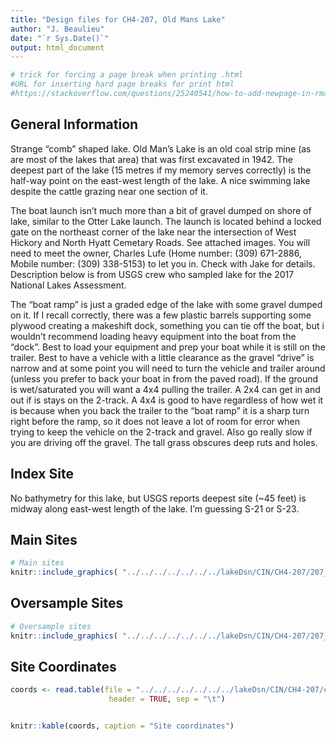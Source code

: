 ```yaml
---
title: "Design files for CH4-207, Old Mans Lake"
author: "J. Beaulieu"
date: "`r Sys.Date()`"
output: html_document
---
```


```r
# trick for forcing a page break when printing .html
#URL for inserting hard page breaks for print html
#https://stackoverflow.com/questions/25240541/how-to-add-newpage-in-rmarkdown-in-a-smart-way
```
## General Information
Strange "comb" shaped lake. Old Man's Lake is an old coal strip mine (as are most of the lakes that area) that was first excavated in 1942.  The deepest part of the lake (15 metres if my memory serves correctly) is the half-way point on the east-west length of the lake. A nice swimming lake despite the cattle grazing near one section of it.

The boat launch isn't much more than a bit of gravel dumped on shore of lake, similar to the Otter Lake launch.  The launch is located behind a locked gate on the northeast corner of the lake near the intersection of West Hickory and North Hyatt Cemetary Roads.  See attached images.  You will need to meet the owner, Charles Lufe (Home number: (309) 671-2886, Mobile number: (309) 338-5153) to let you in.  Check with Jake for details.  Description below is from USGS crew who sampled lake for the 2017 National Lakes Assessment.

The "boat ramp" is just a graded edge of the lake with some gravel dumped on it. If I recall correctly, there was a few plastic barrels supporting some plywood creating a makeshift dock, something you can tie off the boat, but i wouldn't recommend loading heavy equipment into the boat from the "dock". Best to load your equipment and prep your boat while it is still on the trailer.  Best to have a vehicle with a little clearance as the gravel "drive " is narrow and at some point you will  need to turn the vehicle and trailer around (unless you prefer to back your boat in from the paved road). If the ground is wet/saturated you will want a 4x4 pulling the trailer. A 2x4 can get in and out if is stays on the 2-track. A 4x4 is good to have regardless of how wet it is because when you back the trailer to the "boat ramp" it is a sharp turn right before the ramp, so it does not leave a lot of room for error when trying to keep the vehicle on the 2-track and gravel. Also go really slow if you are driving off the gravel. The tall grass obscures deep ruts and holes.

## Index Site
No bathymetry for this lake, but USGS reports deepest site (~45 feet) is midway along east-west length of the lake.  I'm guessing S-21 or S-23.

## Main Sites
```r
# Main sites
knitr::include_graphics( "../../../../../../../lakeDsn/CIN/CH4-207/207_Main.png")
```
<P style="page-break-before: always">
  
  

## Oversample Sites
```r
# Oversample sites
knitr::include_graphics( "../../../../../../../lakeDsn/CIN/CH4-207/207_Over.png")
```

<P style="page-break-before: always">
## Site Coordinates
```r

coords <- read.table(file = "../../../../../../../lakeDsn/CIN/CH4-207/ch4_207Sites.txt",
                      header = TRUE, sep = "\t")


knitr::kable(coords, caption = "Site coordinates")
```